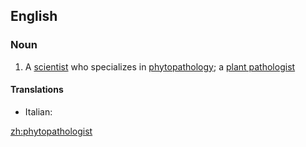 ==English==

===Noun===
{{en-noun}}

# A [[scientist]] who specializes in [[phytopathology]]; a [[plant pathologist]]

====Translations====
{{trans-top}}
* Italian: {{t-|it|fitopatologo|m}}
{{trans-mid}}
{{trans-bottom}}

[[zh:phytopathologist]]